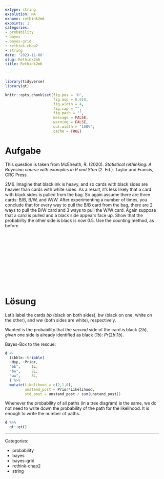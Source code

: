```yaml
---
extype: string
exsolution: NA
exname: rethink2m6
expoints: 1
categories:
- probability
- bayes
- bayes-grid
- rethink-chap2
- string
date: '2023-11-08'
slug: Rethink2m6
title: Rethink2m6

---
```




```r
library(tidyverse)
library(gt)
```


```r
knitr::opts_chunk$set(fig.pos = 'H',
                      fig.asp = 0.618,
                      fig.width = 4,
                      fig.cap = "", 
                      fig.path = "",
                      message = FALSE,
                      warning = FALSE,
                      out.width = "100%",
                      cache = TRUE)
```








# Aufgabe

This question is taken from McElreath, R. (2020). *Statistical rethinking: A Bayesian course with examples in R and Stan* (2. Ed.). Taylor and Francis, CRC Press.


2M6. Imagine that black ink is heavy, and so cards with black sides are heavier than cards with white sides. As a result, it’s less likely that a card with black sides is pulled from the bag. So again assume there are three cards: B/B, B/W, and W/W. After experimenting a number of times, you conclude that for every way to pull the B/B card from the bag, there are 2 ways to pull the B/W card and 3 ways to pull the W/W card. Again suppose that a card is pulled and a black side appears face up. Show that the probability the other side is black is now 0.5. Use the counting method, as before.


</br>
</br>
</br>
</br>
</br>
</br>
</br>
</br>
</br>
</br>

# Lösung


Let's label the cards *bb* (black on both sides), *bw* (black on one, white on the other), and *ww* (both sides are white), respectively.

Wanted is the probability that the *second* side of the card is black (*2b*), *given* one side is already identified as black (*1b*): $Pr(2b|1b)$.


Bayes-Box to the rescue:

```r
d <-
  tibble::tribble(
  ~Hyp, ~Prior,
  "bb",     1L, 
  "bw",     2L,   
  "ww",     3L, 
  ) %>% 
  mutate(Likelihood = c(2,1,0),
         unstand_post = Prior*Likelihood,
         std_post = unstand_post / sum(unstand_post))
```


Whenever the probability of all paths (in a tree diagram) is the same, we do not need to write down the probability of the path for the likelihood. It is enough to write the number of paths.

```r
d %>% 
  gt::gt()
```





---

Categories: 

- probability
- bayes
- bayes-grid
- rethink-chap2
- string

